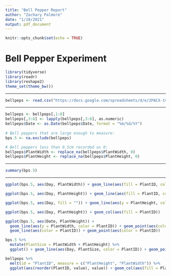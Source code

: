 ```yaml
---
title: "Bell Pepper Report"
author: "Zachary Palmore"
date: "1/19/2021"
output: pdf_document
---
```


```r
knitr::opts_chunk$set(echo = TRUE)
```


# Bell Pepper Experiment




```r
library(tidyverse)
library(readr)
library(reshape2)
theme_set(theme_bw())
```



___


```r
bellpeps <- read.csv("https://docs.google.com/spreadsheets/d/e/2PACX-1vRVUsZrUEFrV0_2OQSCIn_JHCgs-ylPlFyowhr63XTCyAebIpVp7Dzq4Os_ARfm0yeEsrkenL_he4K4/pub?gid=0&single=true&output=csv", header = TRUE, sep = ",")
```


___


```r
bellpeps <- bellpeps[,1:8]
bellpeps[,3:6] <- lapply(bellpeps[,3:6], as.numeric)
bellpeps$Date <- as.Date(bellpeps$Date, format = "%m/%d/%Y")
 
# Bell peppers that are large enough to measure: 
bps.5 <- na.exclude(bellpeps)

# Bell peppers less than 0.5cm recorded as 0: 
bellpeps$PlantWidth <- replace_na(bellpeps$PlantWidth, 0)
bellpeps$PlantHeight <- replace_na(bellpeps$PlantHeight, 0)
```


___


```r
summary(bps.5)
```


___


```r
ggplot(bps.5, aes(Day, PlantWidth)) + geom_line(aes(fill = PlantID, color = PlantID)) + geom_point(aes(fill = PlantID, color = PlantID)) 
```





```r
ggplot(bps.5, aes(Day, PlantHeight)) + geom_line(aes(fill = PlantID, color = PlantID)) + geom_point(aes(fill = PlantID, color = PlantID))
```



```r
ggplot(bps.5, aes(Day, fill = "")) + geom_line(aes(y = PlantHeight, color = "Height", fill = PlantID)) + geom_point(aes(y = PlantHeight)) + geom_line(aes(y = PlantWidth, color = "Width", fill = PlantID)) + geom_point(aes(y = PlantWidth)) 
```



```r
ggplot(bps.5, aes(Day, PlantHeight)) + geom_col(aes(fill = PlantID))
```



```r
ggplot(bps.5, aes(Date, PlantHeight)) + 
  geom_line(aes(y = PlantWidth, color = PlantID)) + geom_point(aes(color = PlantID)) +
  geom_line(aes(color = PlantID)) + geom_point(aes(color = PlantID))
```




```r
bps.5 %>% 
  mutate(PlantSize = PlantWidth + PlantHeight) %>% 
  ggplot() + geom_line(aes(Day, PlantSize, color = PlantID)) + geom_point(aes(Day, PlantSize, color = PlantID))
```


```r
bellpeps %>% 
  melt(id = "PlantID", measure = c("PlantHeight", "PlantWidth")) %>% 
  ggplot(aes(reorder(PlantID, value), value)) + geom_col(aes(fill = PlantID))
```





